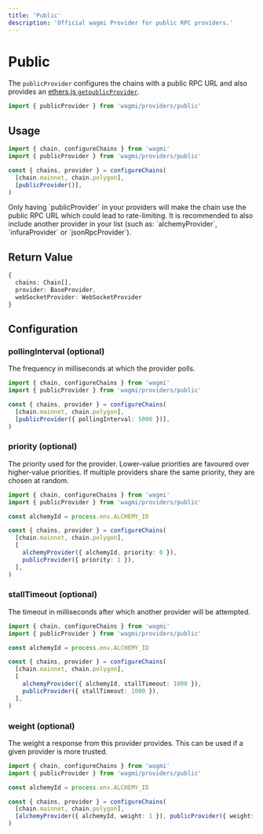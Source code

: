```yaml
---
title: 'Public'
description: 'Official wagmi Provider for public RPC providers.'
---
```



# Public

The `publicProvider` configures the chains with a public RPC URL and also provides an [ethers.js `getpublicProvider`](https://docs.ethers.io/v5/api/providers/#providers-getpublicProvider).

```ts
import { publicProvider } from 'wagmi/providers/public'
```

## Usage

```ts
import { chain, configureChains } from 'wagmi'
import { publicProvider } from 'wagmi/providers/public'

const { chains, provider } = configureChains(
  [chain.mainnet, chain.polygon],
  [publicProvider()],
)
```

<Callout emoji="⚠️">
  Only having `publicProvider` in your providers will make the chain use the
  public RPC URL which could lead to rate-limiting. It is recommended to also
  include another provider in your list (such as: `alchemyProvider`,
  `infuraProvider` or `jsonRpcProvider`).
</Callout>

## Return Value

```ts
{
  chains: Chain[],
  provider: BaseProvider,
  webSocketProvider: WebSocketProvider
}
```

## Configuration

### pollingInterval (optional)

The frequency in milliseconds at which the provider polls.

```ts {6}
import { chain, configureChains } from 'wagmi'
import { publicProvider } from 'wagmi/providers/public'

const { chains, provider } = configureChains(
  [chain.mainnet, chain.polygon],
  [publicProvider({ pollingInterval: 5000 })],
)
```

### priority (optional)

The priority used for the provider. Lower-value priorities are favoured over higher-value priorities. If multiple providers share the same priority, they are chosen at random.

```ts {9-10}
import { chain, configureChains } from 'wagmi'
import { publicProvider } from 'wagmi/providers/public'

const alchemyId = process.env.ALCHEMY_ID

const { chains, provider } = configureChains(
  [chain.mainnet, chain.polygon],
  [
    alchemyProvider({ alchemyId, priority: 0 }),
    publicProvider({ priority: 1 }),
  ],
)
```

### stallTimeout (optional)

The timeout in milliseconds after which another provider will be attempted.

```ts {9-10}
import { chain, configureChains } from 'wagmi'
import { publicProvider } from 'wagmi/providers/public'

const alchemyId = process.env.ALCHEMY_ID

const { chains, provider } = configureChains(
  [chain.mainnet, chain.polygon],
  [
    alchemyProvider({ alchemyId, stallTimeout: 1000 }),
    publicProvider({ stallTimeout: 1000 }),
  ],
)
```

### weight (optional)

The weight a response from this provider provides. This can be used if a given provider is more trusted.

```ts {8}
import { chain, configureChains } from 'wagmi'
import { publicProvider } from 'wagmi/providers/public'

const alchemyId = process.env.ALCHEMY_ID

const { chains, provider } = configureChains(
  [chain.mainnet, chain.polygon],
  [alchemyProvider({ alchemyId, weight: 1 }), publicProvider({ weight: 2 })],
)
```

